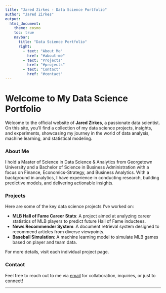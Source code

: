 ```yaml
---
title: "Jared Zirkes - Data Science Portfolio"
author: "Jared Zirkes"
output: 
  html_document:
    theme: cosmo
    toc: true
    navbar:
      title: "Data Science Portfolio"
      right:
        - text: "About Me"
          href: "#about-me"
        - text: "Projects"
          href: "#projects"
        - text: "Contact"
          href: "#contact"
---
```


# Welcome to My Data Science Portfolio

Welcome to the official website of **Jared Zirkes**, a passionate data scientist. On this site, you'll find a collection of my data science projects, insights, and experiments, showcasing my journey in the world of data analysis, machine learning, and statistical modeling.

### About Me

I hold a Master of Science in Data Science & Analytics from Georgetown University and a Bachelor of Science in Business Administration with a focus on Finance, Economics-Strategy, and Business Analytics. With a background in analytics, I have experience in conducting research, building predictive models, and delivering actionable insights. 

### Projects

Here are some of the key data science projects I've worked on:

- **MLB Hall of Fame Career Stats**: A project aimed at analyzing career statistics of MLB players to predict future Hall of Fame inductees.
- **News Recommender System**: A document retrieval system designed to recommend articles from diverse viewpoints.
- **Baseball Simulation**: A machine learning model to simulate MLB games based on player and team data.

For more details, visit each individual project page.

### Contact

Feel free to reach out to me via [email](mailto:jared@example.com) for collaboration, inquiries, or just to connect!

---

